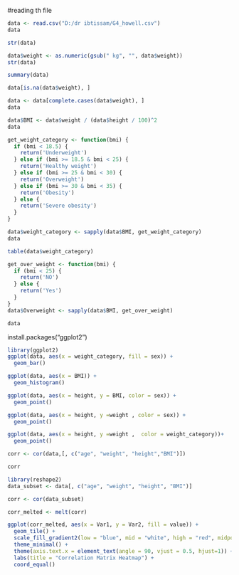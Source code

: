 #reading th file
```{r}
data <- read.csv("D:/dr ibtissam/G4_howell.csv") 
data
```
```{r}
str(data)
```
```{r}
data$weight <- as.numeric(gsub(" kg", "", data$weight))
str(data)
```
```{r}
summary(data)
```
```{r}
data[is.na(data$weight), ]
```
```{r}
data <- data[complete.cases(data$weight), ]
data
```
```{r}
data$BMI <- data$weight / (data$height / 100)^2
data
```

```{r}
get_weight_category <- function(bmi) {
  if (bmi < 18.5) {
    return('Underweight')
  } else if (bmi >= 18.5 & bmi < 25) {
    return('Healthy weight')
  } else if (bmi >= 25 & bmi < 30) {
    return('Overweight')
  } else if (bmi >= 30 & bmi < 35) {
    return('Obesity')
  } else {
    return('Severe obesity')
  }
}

data$weight_category <- sapply(data$BMI, get_weight_category)
data
```
```{r}
table(data$weight_category)
```

```{r}
get_over_weight <- function(bmi) {
  if (bmi < 25) {
    return('NO')
  } else {
    return('Yes')
  }
}
data$Overweight <- sapply(data$BMI, get_over_weight)

```
```{r}
data
```
install.packages("ggplot2")
```{r}
library(ggplot2)
ggplot(data, aes(x = weight_category, fill = sex)) + 
  geom_bar()
```

```{r}
ggplot(data, aes(x = BMI)) +
  geom_histogram()
```
```{r}
ggplot(data, aes(x = height, y = BMI, color = sex)) + 
  geom_point()
```
```{r}
ggplot(data, aes(x = height, y =weight , color = sex)) + 
  geom_point()
```
```{r}
ggplot(data, aes(x = height, y =weight ,  color = weight_category))+ 
  geom_point()

```
```{r}
corr <- cor(data,[, c("age", "weight", "height","BMI")])

corr
```
```{r}

library(reshape2)
data_subset <- data[, c("age", "weight", "height", "BMI")]

corr <- cor(data_subset)

corr_melted <- melt(corr)

ggplot(corr_melted, aes(x = Var1, y = Var2, fill = value)) +
  geom_tile() +
  scale_fill_gradient2(low = "blue", mid = "white", high = "red", midpoint = 0) +
  theme_minimal() +
  theme(axis.text.x = element_text(angle = 90, vjust = 0.5, hjust=1)) +
  labs(title = "Correlation Matrix Heatmap") +
  coord_equal()
```



